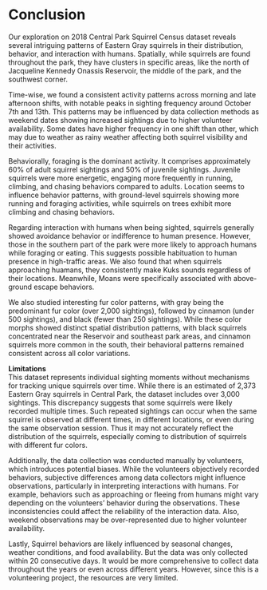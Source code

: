 # Conclusion
Our exploration on 2018 Central Park Squirrel Census dataset reveals several intriguing patterns of Eastern Gray squirrels in their distribution, behavior, and interaction with humans. Spatially, while squirrels are found throughout the park, they have clusters in specific areas, like the north of Jacqueline Kennedy Onassis Reservoir, the middle of the park, and the southwest corner. 

Time-wise, we found a consistent activity patterns across morning and late afternoon shifts, with notable peaks in sighting frequency around October 7th and 13th. This patterns may be influenced by data collection methods as weekend dates showing increased sightings due to higher volunteer availability. Some dates have higher frequency in one shift than other, which may due to weather as rainy weather affecting both squirrel visibility and their activities.

Behaviorally, foraging is the dominant activity. It comprises approximately 60% of adult squirrel sightings and 50% of juvenile sightings. Juvenile squirrels were more energetic, engaging more frequently in running, climbing, and chasing behaviors compared to adults. Location seems to influence behavior patterns, with ground-level squirrels showing more running and foraging activities, while squirrels on trees exhibit more climbing and chasing behaviors.

Regarding interaction with humans when being sighted, squirrels generally showed avoidance behavior or indifference to human presence. However, those in the southern part of the park were more likely to approach humans while foraging or eating. This suggests possible habituation to human presence in high-traffic areas. We also found that when squirrels approaching huamans, they consistently make Kuks sounds regardless of their locations. Meanwhile, Moans were specifically associated with above-ground escape behaviors.

We also studied interesting fur color patterns, with gray being the predominant fur color (over 2,000 sightings), followed by cinnamon (under 500 sightings), and black (fewer than 250 sightings). While these color morphs showed distinct spatial distribution patterns, with black squirrels concentrated near the Reservoir and southeast park areas, and cinnamon squirrels more common in the south, their behavioral patterns remained consistent across all color variations.

**Limitations**\
This dataset represents individual sighting moments without mechanisms for tracking unique squirrels over time. While there is an estimated of 2,373 Eastern Gray squirrels in Central Park, the dataset includes over 3,000 sightings. This discrepancy suggests that some squirrels were likely recorded multiple times. Such repeated sightings can occur when the same squirrel is observed at different times, in different locations, or even during the same observation session. Thus it may not accurately reflect the distribution of the squirrels, especially coming to distribution of squirrels with different fur colors.

Additionally, the data collection was conducted manually by volunteers, which introduces potential biases. While the volunteers objectively recorded behaviors, subjective differences among data collectors might influence observations, particularly in interpreting interactions with humans. For example, behaviors such as approaching or fleeing from humans might vary depending on the volunteers’ behavior during the observations. These inconsistencies could affect the reliability of the interaction data. Also, weekend observations may be over-represented due to higher volunteer availability. 

Lastly, Squirrel behaviors are likely influenced by seasonal changes, weather conditions, and food availability. But the data was only collected within 20 consecutive days. It would be more comprehensive to collect data throughout the years or even across different years. However, since this is a volunteering project, the resources are very limited.
